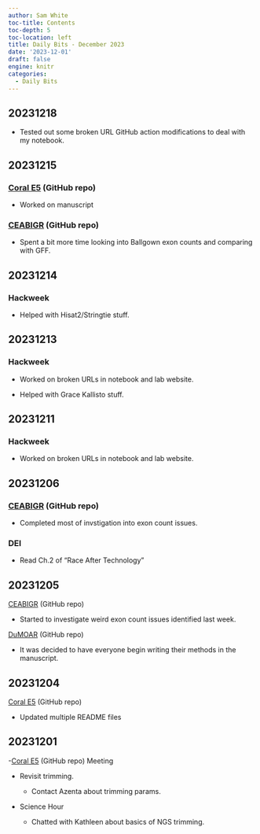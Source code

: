 ```yaml
---
author: Sam White
toc-title: Contents
toc-depth: 5
toc-location: left
title: Daily Bits - December 2023
date: '2023-12-01'
draft: false
engine: knitr
categories: 
  - Daily Bits
---
```


## 20231218

- Tested out some broken URL GitHub action modifications to deal with my notebook.

## 20231215

### [Coral E5](https://github.com/urol-e5/deep-dive) (GitHub repo)

- Worked on manuscript

### [CEABIGR](https://github.com/sr320/ceabigr) (GitHub repo)

- Spent a bit more time looking into Ballgown exon counts and comparing with GFF.

## 20231214

### Hackweek

- Helped with Hisat2/Stringtie stuff.

## 20231213

### Hackweek

- Worked on broken URLs in notebook and lab website.

- Helped with Grace Kallisto stuff.

## 20231211

### Hackweek

- Worked on broken URLs in notebook and lab website.

## 20231206

### [CEABIGR](https://github.com/sr320/ceabigr) (GitHub repo)

- Completed most of invstigation into exon count issues.

### DEI

- Read Ch.2 of "Race After Technology"


## 20231205

[CEABIGR](https://github.com/sr320/ceabigr) (GitHub repo)

  - Started to investigate weird exon count issues identified last week.

[DuMOAR](https://github.com/laurahspencer/DuMOAR) (GitHub repo)

- It was decided to have everyone begin writing their methods in the manuscript.

## 20231204

[Coral E5](https://github.com/urol-e5/deep-dive) (GitHub repo)

 - Updated multiple README files

## 20231201

-[Coral E5](https://github.com/urol-e5/deep-dive) (GitHub repo) Meeting

  - Revisit trimming.
  
    - Contact Azenta about trimming params.

- Science Hour

  - Chatted with Kathleen about basics of NGS trimming.